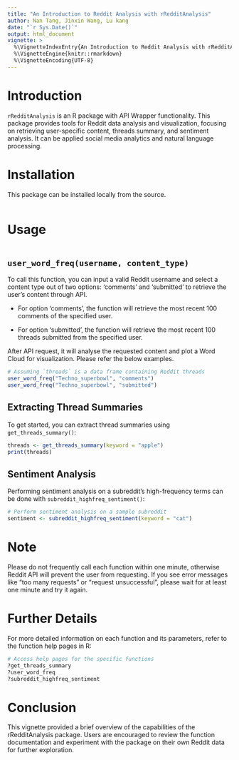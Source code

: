 ```yaml
---
title: "An Introduction to Reddit Analysis with rRedditAnalysis"
author: Nan Tang, Jinxin Wang, Lu kang
date: "`r Sys.Date()`"
output: html_document
vignette: >
  %\VignetteIndexEntry{An Introduction to Reddit Analysis with rRedditAnalysis}
  %\VignetteEngine{knitr::rmarkdown}
  %\VignetteEncoding{UTF-8}
---
```


# Introduction

`rRedditAnalysis` is an R package with API Wrapper functionality. This package provides tools for Reddit data analysis and visualization, focusing on retrieving user-specific content, threads summary, and sentiment analysis. It can be applied social media analytics and natural language processing.

# Installation
This package can be installed locally from the source.
```r
```

# Usage
```r
```

## `user_word_freq(username, content_type)`

To call this function, you can input a valid Reddit username and select a content type out of two options: 'comments' and 'submitted' to retrieve the user's content through API.

- For option 'comments', the function will retrieve the most recent 100 comments of the specified user.

- For option 'submitted', the function will retrieve the most recent 100 threads submitted from the specified user.

After API request, it will analyse the requested content and plot a Word Cloud for visualization. Please refer the below examples. 

```r
# Assuming `threads` is a data frame containing Reddit threads
user_word_freq("Techno_superbowl", "comments")
user_word_freq("Techno_superbowl", "submitted")
```

## Extracting Thread Summaries

To get started, you can extract thread summaries using `get_threads_summary()`:

```r
threads <- get_threads_summary(keyword = "apple")
print(threads)
```



## Sentiment Analysis

Performing sentiment analysis on a subreddit's high-frequency terms can be done with `subreddit_highfreq_sentiment()`:

```r
# Perform sentiment analysis on a sample subreddit
sentiment <- subreddit_highfreq_sentiment(keyword = "cat")
```

# Note
Please do not frequently call each function within one minute, otherwise Reddit API will prevent the user from requesting. If you see error messages like "too many requests" or "request unsuccessful", please wait for at least one minute and try it again. 

# Further Details

For more detailed information on each function and its parameters, refer to the function help pages in R:

```r
# Access help pages for the specific functions
?get_threads_summary
?user_word_freq
?subreddit_highfreq_sentiment
```

# Conclusion

This vignette provided a brief overview of the capabilities of the rRedditAnalysis package. Users are encouraged to review the function documentation and experiment with the package on their own Reddit data for further exploration.
